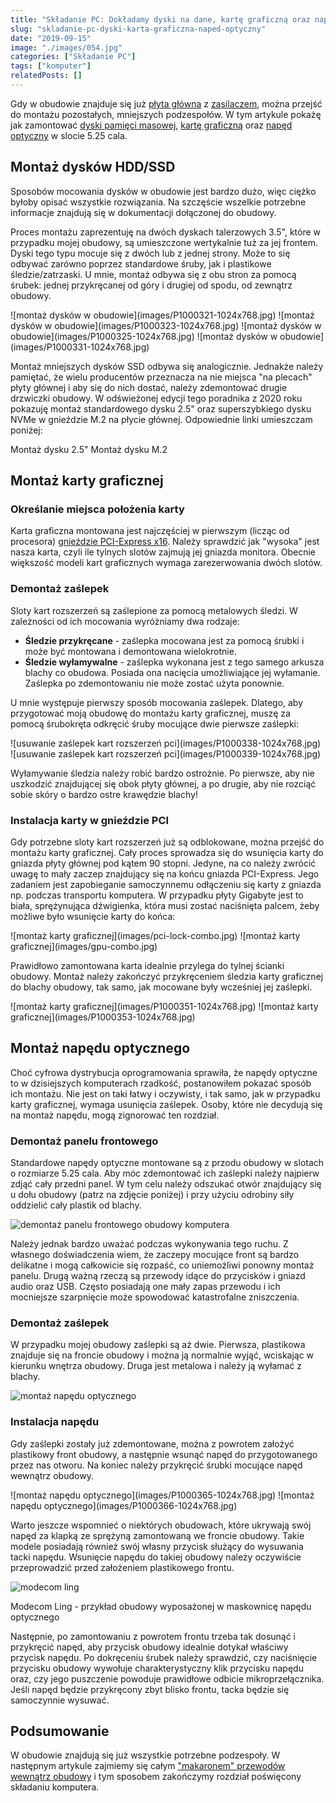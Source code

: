 ```yaml
---
title: "Składanie PC: Dokładamy dyski na dane, kartę graficzną oraz napęd optyczny"
slug: "skladanie-pc-dyski-karta-graficzna-naped-optyczny"
date: "2019-09-15"
image: "./images/054.jpg"
categories: ["Składanie PC"]
tags: ["komputer"]
relatedPosts: []
---
```


Gdy w obudowie znajduje się już [płyta główna](/plyty-glowne-czesc-1) z [zasilaczem](/zasilacze), można przejść do montażu pozostałych, mniejszych podzespołów. W tym artykule pokażę jak zamontować [dyski pamięci masowej](/nosniki-pamieci-dyski-hdd-ssd), [kartę graficzną](/karty-graficzne) oraz [napęd optyczny](/napedy-optyczne) w slocie 5.25 cala.

## Montaż dysków HDD/SSD

Sposobów mocowania dysków w obudowie jest bardzo dużo, więc ciężko byłoby opisać wszystkie rozwiązania. Na szczęście wszelkie potrzebne informacje znajdują się w dokumentacji dołączonej do obudowy.

Proces montażu zaprezentuję na dwóch dyskach talerzowych 3.5", które w przypadku mojej obudowy, są umieszczone wertykalnie tuż za jej frontem. Dyski tego typu mocuje się z dwóch lub z jednej strony. Może to się odbywać zarówno poprzez standardowe śruby, jak i plastikowe śledzie/zatrzaski. U mnie, montaż odbywa się z obu stron za pomocą śrubek: jednej przykręcanej od góry i drugiej od spodu, od zewnątrz obudowy.

<Gallery width='2'>
![montaż dysków w obudowie](images/P1000321-1024x768.jpg)
![montaż dysków w obudowie](images/P1000323-1024x768.jpg)
![montaż dysków w obudowie](images/P1000325-1024x768.jpg)
![montaż dysków w obudowie](images/P1000331-1024x768.jpg)
</Gallery>

Montaż mniejszych dysków SSD odbywa się analogicznie. Jednakże należy pamiętać, że wielu producentów przeznacza na nie miejsca "na plecach" płyty głównej i aby się do nich dostać, należy zdemontować drugie drzwiczki obudowy. W odświeżonej edycji tego poradnika z 2020 roku pokazuję montaż standardowego dysku 2.5" oraz superszybkiego dysku NVMe w gnieździe M.2 na płycie głównej. Odpowiednie linki umieszczam poniżej:

<LayoutContainer>
<LayoutColumn><ActionButton to='/skladanie-pc-2020-montaz-zasilacza-oraz-dyskow-na-dane'>Montaż dysku 2.5"</ActionButton></LayoutColumn>
<LayoutColumn><ActionButton to='/skladanie-pc-2020-montaz-podzespolow-na-plycie-glownej'>Montaż dysku M.2</ActionButton></LayoutColumn>
</LayoutContainer>

## Montaż karty graficznej

### Określanie miejsca położenia karty

Karta graficzna montowana jest najczęściej w pierwszym (licząc od procesora) [gnieździe PCI-Express x16](/plyty-glowne-czesc-2). Należy sprawdzić jak "wysoka" jest nasza karta, czyli ile tylnych slotów zajmują jej gniazda monitora. Obecnie większość modeli kart graficznych wymaga zarezerwowania dwóch slotów.

<AdSense/>

### Demontaż zaślepek

Sloty kart rozszerzeń są zaślepione za pomocą metalowych śledzi. W zależności od ich mocowania wyróżniamy dwa rodzaje:

- **Śledzie przykręcane** - zaślepka mocowana jest za pomocą śrubki i może być montowana i demontowana wielokrotnie.
- **Śledzie wyłamywalne** - zaślepka wykonana jest z tego samego arkusza blachy co obudowa. Posiada ona nacięcia umożliwiające jej wyłamanie. Zaślepka po zdemontowaniu nie może zostać użyta ponownie.

U mnie występuje pierwszy sposób mocowania zaślepek. Dlatego, aby przygotować moją obudowę do montażu karty graficznej, muszę za pomocą śrubokręta odkręcić śruby mocujące dwie pierwsze zaślepki:

<Gallery>
![usuwanie zaślepek kart rozszerzeń pci](images/P1000338-1024x768.jpg)
![usuwanie zaślepek kart rozszerzeń pci](images/P1000339-1024x768.jpg)
</Gallery>

<WarningBlock>Wyłamywanie śledzia należy robić bardzo ostrożnie. Po pierwsze, aby nie uszkodzić znajdującej się obok płyty głównej, a po drugie, aby nie rozciąć sobie skóry o bardzo ostre krawędzie blachy!</WarningBlock>

### Instalacja karty w gnieździe PCI

Gdy potrzebne sloty kart rozszerzeń już są odblokowane, można przejść do montażu karty graficznej. Cały proces sprowadza się do wsunięcia karty do gniazda płyty głównej pod kątem 90 stopni. Jedyne, na co należy zwrócić uwagę to mały zaczep znajdujący się na końcu gniazda PCI-Express. Jego zadaniem jest zapobieganie samoczynnemu odłączeniu się karty z gniazda np. podczas transportu komputera. W przypadku płyty Gigabyte jest to biała, sprężynująca dźwigienka, która musi zostać naciśnięta palcem, żeby możliwe było wsunięcie karty do końca:

<Gallery>
![montaż karty graficznej](images/pci-lock-combo.jpg)
![montaż karty graficznej](images/gpu-combo.jpg)
</Gallery>

Prawidłowo zamontowana karta idealnie przylega do tylnej ścianki obudowy. Montaż należy zakończyć przykręceniem śledzia karty graficznej do blachy obudowy, tak samo, jak mocowane były wcześniej jej zaślepki.

<Gallery>
![montaż karty graficznej](images/P1000351-1024x768.jpg)
![montaż karty graficznej](images/P1000353-1024x768.jpg)
</Gallery>

## Montaż napędu optycznego

Choć cyfrowa dystrybucja oprogramowania sprawiła, że napędy optyczne to w dzisiejszych komputerach rzadkość, postanowiłem pokazać sposób ich montażu. Nie jest on taki łatwy i oczywisty, i tak samo, jak w przypadku karty graficznej, wymaga usunięcia zaślepek. Osoby, które nie decydują się na montaż napędu, mogą zignorować ten rozdział.

### Demontaż panelu frontowego

Standardowe napędy optyczne montowane są z przodu obudowy w slotach o rozmiarze 5.25 cala. Aby móc zdemontować ich zaślepki należy najpierw zdjąć cały przedni panel. W tym celu należy odszukać otwór znajdujący się u dołu obudowy (patrz na zdjęcie poniżej) i przy użyciu odrobiny siły oddzielić cały plastik od blachy.

![demontaż panelu frontowego obudowy komputera](images/P1000360-1024x768.jpg)

Należy jednak bardzo uważać podczas wykonywania tego ruchu. Z własnego doświadczenia wiem, że zaczepy mocujące front są bardzo delikatne i mogą całkowicie się rozpaść, co uniemożliwi ponowny montaż panelu. Drugą ważną rzeczą są przewody idące do przycisków i gniazd audio oraz USB. Często posiadają one mały zapas przewodu i ich mocniejsze szarpnięcie może spowodować katastrofalne zniszczenia.

<AdSense/>

### Demontaż zaślepek

W przypadku mojej obudowy zaślepki są aż dwie. Pierwsza, plastikowa znajduje się na froncie obudowy i można ją normalnie wyjąć, wciskając w kierunku wnętrza obudowy. Druga jest metalowa i należy ją wyłamać z blachy.

![montaż napędu optycznego](images/P1000362-1024x768.jpg)

### Instalacja napędu

Gdy zaślepki zostały już zdemontowane, można z powrotem założyć plastikowy front obudowy, a następnie wsunąć napęd do przygotowanego przez nas otworu. Na koniec należy przykręcić śrubki mocujące napęd wewnątrz obudowy.

<Gallery>
![montaż napędu optycznego](images/P1000365-1024x768.jpg)
![montaż napędu optycznego](images/P1000366-1024x768.jpg)
</Gallery>

Warto jeszcze wspomnieć o niektórych obudowach, które ukrywają swój napęd za klapką ze sprężyną zamontowaną we froncie obudowy. Takie modele posiadają również swój własny przycisk służący do wysuwania tacki napędu. Wsunięcie napędu do takiej obudowy należy oczywiście przeprowadzić przed założeniem plastikowego frontu.

![modecom ling](images/modecom-ling-klapka-odd.jpg)

<ImageDescription>Modecom Ling - przykład obudowy wyposażonej w maskownicę napędu optycznego</ImageDescription>

Następnie, po zamontowaniu z powrotem frontu trzeba tak dosunąć i przykręcić napęd, aby przycisk obudowy idealnie dotykał właściwy przycisk napędu. Po dokręceniu śrubek należy sprawdzić, czy naciśnięcie przycisku obudowy wywołuje charakterystyczny klik przycisku napędu oraz, czy jego puszczenie powoduje prawidłowe odbicie mikroprzełącznika. Jeśli napęd będzie przykręcony zbyt blisko frontu, tacka będzie się samoczynnie wysuwać.

## Podsumowanie

W obudowie znajdują się już wszystkie potrzebne podzespoły. W następnym artykule zajmiemy się całym ["makaronem" przewodów wewnątrz obudowy](/kablologia-przewody-jednostki-centralnej) i tym sposobem zakończymy rozdział poświęcony składaniu komputera.

<AssemblingPcFooter nextPost='/skladanie-pc-podlaczanie-i-ukladanie-kabli-w-obudowie'/>
